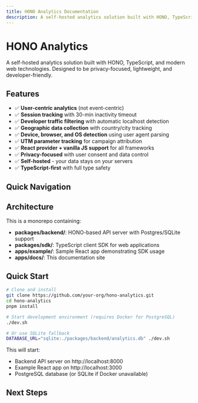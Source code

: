 ```yaml
---
title: HONO Analytics Documentation
description: A self-hosted analytics solution built with HONO, TypeScript, and modern web technologies
---
```


# HONO Analytics

A self-hosted analytics solution built with HONO, TypeScript, and modern web technologies. Designed to be privacy-focused, lightweight, and developer-friendly.

## Features

- ✅ **User-centric analytics** (not event-centric)
- ✅ **Session tracking** with 30-min inactivity timeout
- ✅ **Developer traffic filtering** with automatic localhost detection
- ✅ **Geographic data collection** with country/city tracking
- ✅ **Device, browser, and OS detection** using user agent parsing
- ✅ **UTM parameter tracking** for campaign attribution
- ✅ **React provider + vanilla JS support** for all frameworks
- ✅ **Privacy-focused** with user consent and data control
- ✅ **Self-hosted** - your data stays on your servers
- ✅ **TypeScript-first** with full type safety

## Quick Navigation

<Cards>
  <Card title="Getting Started" href="/docs/getting-started" description="Set up HONO Analytics in minutes" />
  <Card title="SDK Documentation" href="/docs/sdk" description="Integrate analytics into your applications" />
  <Card title="API Reference" href="/docs/api" description="Complete API documentation" />
  <Card title="Configuration" href="/docs/configuration" description="Environment variables and settings" />
</Cards>

## Architecture

This is a monorepo containing:

- **packages/backend/**: HONO-based API server with Postgres/SQLite support
- **packages/sdk/**: TypeScript client SDK for web applications  
- **apps/example/**: Sample React app demonstrating SDK usage
- **apps/docs/**: This documentation site

## Quick Start

```bash
# Clone and install
git clone https://github.com/your-org/hono-analytics.git
cd hono-analytics
pnpm install

# Start development environment (requires Docker for PostgreSQL)
./dev.sh

# Or use SQLite fallback
DATABASE_URL="sqlite:./packages/backend/analytics.db" ./dev.sh
```

This will start:
- Backend API server on http://localhost:8000
- Example React app on http://localhost:3000
- PostgreSQL database (or SQLite if Docker unavailable)

## Next Steps

<Cards>
  <Card title="Installation Guide" href="/docs/getting-started" />
  <Card title="React Integration" href="/docs/sdk/react" />
  <Card title="Deployment" href="/docs/deployment" />
  <Card title="Examples" href="/docs/examples" />
</Cards>
